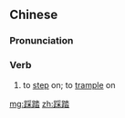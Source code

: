 ==Chinese==
{{zh-forms}}

===Pronunciation===
{{zh-pron
|m=cǎità
|c=caai2 daap6
|cat=v
}}

===Verb===
{{zh-verb}}

# to [[step]] on; to [[trample]] on

[[mg:踩踏]]
[[zh:踩踏]]